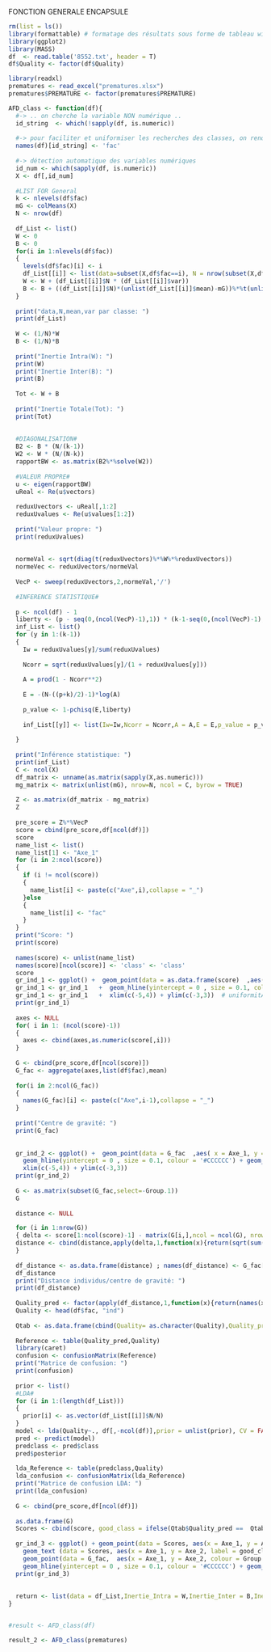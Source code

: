 
FONCTION GENERALE ENCAPSULE

```r
rm(list = ls())
library(formattable) # formatage des résultats sous forme de tableau widget
library(ggplot2)
library(MASS)
df  <- read.table('8552.txt', header = T)
df$Quality <- factor(df$Quality)

library(readxl)
prematures <- read_excel("prematures.xlsx")
prematures$PREMATURE <- factor(prematures$PREMATURE)

AFD_class <- function(df){
  #-> .. on cherche la variable NON numérique ..
  id_string  <- which(!sapply(df, is.numeric))
  
  #-> pour faciliter et uniformiser les recherches des classes, on renomme cette variable
  names(df)[id_string] <- 'fac' 
  
  #-> détection automatique des variables numériques
  id_num <- which(sapply(df, is.numeric))
  X <- df[,id_num]
  
  #LIST FOR General
  k <- nlevels(df$fac)
  mG <- colMeans(X)
  N <- nrow(df)
  
  df_List <- list()
  W <- 0
  B <- 0
  for(i in 1:nlevels(df$fac))
  {
    levels(df$fac)[i] <- i
    df_List[[i]] <- list(data=subset(X,df$fac==i), N = nrow(subset(X,df$fac==i)),mean = colMeans(subset(X,df$fac==i)),var = var(subset(X,df$fac==i))*((nrow(subset(X,df$fac==i))-1)/nrow(subset(X,df$fac==i))))
    W <- W + (df_List[[i]]$N * (df_List[[i]]$var))
    B <- B + ((df_List[[i]]$N)*(unlist(df_List[[i]]$mean)-mG))%*%t(unlist(df_List[[i]]$mean)-mG)
  }
  
  print("data,N,mean,var par classe: ")
  print(df_List)
  
  W <- (1/N)*W 
  B <- (1/N)*B
  
  print("Inertie Intra(W): ")
  print(W)
  print("Inertie Inter(B): ")
  print(B)
  
  Tot <- W + B
  
  print("Inertie Totale(Tot): ")
  print(Tot)
  
  
  #DIAGONALISATION#
  B2 <- B * (N/(k-1))
  W2 <- W * (N/(N-k))
  rapportBW <- as.matrix(B2%*%solve(W2))
  
  #VALEUR PROPRE#
  u <- eigen(rapportBW)
  uReal <- Re(u$vectors)
  
  reduxUvectors <- uReal[,1:2]
  reduxUvalues <- Re(u$values[1:2])
  
  print("Valeur propre: ")
  print(reduxUvalues)
  
  
  normeVal <- sqrt(diag(t(reduxUvectors)%*%W%*%reduxUvectors))
  normeVec <- reduxUvectors/normeVal
  
  VecP <- sweep(reduxUvectors,2,normeVal,'/') 
  
  #INFERENCE STATISTIQUE#
  
  p <- ncol(df) - 1
  liberty <- (p - seq(0,(ncol(VecP)-1),1)) * (k-1-seq(0,(ncol(VecP)-1),1))
  inf_List <- list()
  for (y in 1:(k-1))
  {
    Iw = reduxUvalues[y]/sum(reduxUvalues)
    
    Ncorr = sqrt(reduxUvalues[y]/(1 + reduxUvalues[y]))
    
    A = prod(1 - Ncorr**2)
    
    E = -(N-((p+k)/2)-1)*log(A)
    
    p_value <- 1-pchisq(E,liberty)
    
    inf_List[[y]] <- list(Iw=Iw,Ncorr = Ncorr,A = A,E = E,p_value = p_value[1])
    
  }
  
  print("Inférence statistique: ") 
  print(inf_List)
  C <- ncol(X)
  df_matrix <- unname(as.matrix(sapply(X,as.numeric)))
  mg_matrix <- matrix(unlist(mG), nrow=N, ncol = C, byrow = TRUE)
  
  Z <- as.matrix(df_matrix - mg_matrix)
  Z
  
  pre_score = Z%*%VecP
  score = cbind(pre_score,df[ncol(df)])
  score
  name_list <- list()
  name_list[1] <- "Axe_1"
  for (i in 2:ncol(score))
  {
    if (i != ncol(score))
    {
      name_list[i] <- paste(c("Axe",i),collapse = "_")
    }else
    {
      name_list[i] <- "fac"
    }
  }
  print("Score: ")
  print(score)
  
  names(score) <- unlist(name_list)
  names(score)[ncol(score)] <- 'class' <- 'class'
  score
  gr_ind_1 <- ggplot() +  geom_point(data = as.data.frame(score)  ,aes( x = Axe_1, y = Axe_2, colour = class, shape = class))                                # trace les points
  gr_ind_1 <- gr_ind_1   +  geom_hline(yintercept = 0 , size = 0.1, colour = '#CCCCCC') + geom_vline(xintercept  = 0, size = 0.1,colour = '#CCCCCC') # trace les lignes
  gr_ind_1 <- gr_ind_1   +  xlim(c(-5,4)) + ylim(c(-3,3))  # uniformitÃ©s des Ã©chelles
  print(gr_ind_1)
  
  axes <- NULL
  for( i in 1: (ncol(score)-1))
  {
    axes <- cbind(axes,as.numeric(score[,i]))
  }
  
  G <- cbind(pre_score,df[ncol(score)])
  G_fac <- aggregate(axes,list(df$fac),mean)
  
  for(i in 2:ncol(G_fac))
  {
    names(G_fac)[i] <- paste(c("Axe",i-1),collapse = "_")
  }
  
  print("Centre de gravité: ")
  print(G_fac)
  
  
  gr_ind_2 <- ggplot() +  geom_point(data = G_fac  ,aes( x = Axe_1, y = Axe_2, colour = Group.1, shape =  Group.1), size = 3)  +  # trace les centres de gravitÃ©
    geom_hline(yintercept = 0 , size = 0.1, colour = '#CCCCCC') + geom_vline(xintercept  = 0, size = 0.1,colour = '#CCCCCC') + # trace les lignes
    xlim(c(-5,4)) + ylim(c(-3,3)) 
  print(gr_ind_2)
  
  G <- as.matrix(subset(G_fac,select=-Group.1))
  G
  
  distance <- NULL

  for (i in 1:nrow(G))
  { delta <- score[1:ncol(score)-1] - matrix(G[i,],ncol = ncol(G), nrow = N, byrow = T)
  distance <- cbind(distance,apply(delta,1,function(x){return(sqrt(sum(x*x)))}))
  }
  
  df_distance <- as.data.frame(distance) ; names(df_distance) <- G_fac[,1]
  df_distance
  print("Distance individus/centre de gravité: ")
  print(df_distance)
  
  Quality_pred <- factor(apply(df_distance,1,function(x){return(names(x)[which.min(x)])})) 
  Quality <- head(df$fac, "ind")
  
  Qtab <- as.data.frame(cbind(Quality= as.character(Quality),Quality_pred = as.character(Quality_pred)))
  
  Reference <- table(Quality_pred,Quality)
  library(caret)
  confusion <- confusionMatrix(Reference)
  print("Matrice de confusion: ") 
  print(confusion)
  
  prior <- list()
  #LDA#
  for (i in 1:(length(df_List)))
  {
    prior[i] <- as.vector(df_List[[i]]$N/N)
  }
  model <- lda(Quality~., df[,-ncol(df)],prior = unlist(prior), CV = FALSE)
  pred <- predict(model)
  predclass <- pred$class
  pred$posterior
  
  lda_Reference <- table(predclass,Quality)
  lda_confusion <- confusionMatrix(lda_Reference)
  print("Matrice de confusion LDA: ")
  print(lda_confusion)
  
  G <- cbind(pre_score,df[ncol(df)])
  
  as.data.frame(G)
  Scores <- cbind(score, good_class = ifelse(Qtab$Quality_pred ==  Qtab$Quality, 'good','bad') )
  
  gr_ind_3 <- ggplot() + geom_point(data = Scores, aes(x = Axe_1, y = Axe_2, colour = class), size = 2)    +
    geom_text (data = Scores, aes(x = Axe_1, y = Axe_2, label = good_class, colour = good_class), hjust = 1, vjust = 0 ) +
    geom_point(data = G_fac,  aes(x = Axe_1, y = Axe_2, colour = Group.1, shape =  Group.1), size = 3)  +  # trace les centres de gravitÃ©
    geom_hline(yintercept = 0 , size = 0.1, colour = '#CCCCCC') + geom_vline(xintercept  = 0, size = 0.1,colour = '#CCCCCC') 
  print(gr_ind_3)  
  
  
  return <- list(data = df_List,Inertie_Intra = W,Inertie_Inter = B,Inertie_Tot = Tot,Valeur_Propre = reduxUvalues,Inf_Stat = inf_List,Score = score,Gravity_center = G_fac,Distance = df_distance,Confusion_matrix = confusion)
}


#result <- AFD_class(df)  

result_2 <- AFD_class(prematures)
```
